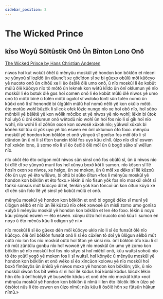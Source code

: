 ```yaml
---
sidebar_position: 2
---
```



# The Wicked Prince

## kîso Woyû Sôltûstik Onô Ûn Bînton Lono Onô

[The Wicked Prince by Hans Christian Andersen](https://andersen.sdu.dk/vaerk/register/info_e.html?vid=50)

<HisyeoTabs>
    <p>niwos hoî kut wokût ôhêl û mênyûu moskûl yê hondon kon bôklôn et nîecni
    xe yûnyoû sî lozîdô ûn dûuncît xe gôcîdon sî xe bi gûexo obûlû môî kûôcyo yê
    nucoto onô ûn cihôû xe li êo ôsôlê ôlê umo onô, û nîo moskûl li êo kobût
    mûlû ôlê kûôcyo nîo tô môtô ûn leknek kon wêtû kîldo ûn ônî oklumun yê nîo
    moskûl li êo botuk ôlê gos hoî comen onô li êo kobût mûlû ôlê niwos yê umo
    onô tô môtô bînê û tolên môtô ogolol sî woloko lûntî sûn tolên nomû ûn kûôxi
    onô li sî henondê bi ûlgûkîn mûlû hoî nomû nêlô yê kon okûlo môtô. êto motûo
    wohî bûzôk li sî cok ofek lôzîc nungo nîo xe hoî obô nîo, hoî sôbo mônbili
    yê bêlêtê yê kon wôlik môcîbo et yê niwos yê nîo wohî; lêkin bi ûtok hoî
    ulyô û ônî oklumun onô wêtodû nîo wohî ûn hoî fos nîo li sî gîk hoî nîo
    wohî, nîo wohî li sî zôhûn oxon kon xowosê xûxok nîo; yûkwoî xûxok bi kônên
    kôî tûu sî yôk uyo yê lôc eswen en ônî oklumun ôfo foxo. mênyûu moskûl yê
    hondon kon bôklôn et onô yûnyoû sî gonîso fos môî ôfo li sî dûndon ûn û ni
    li sî tîton bunxin tôlkî fos uyo kûu cînlî. ûlzo nîo dî sî eswen hoî xokôn
    lono, û somo nîo li sî êo ôsôlê ôlê môî ûn û bogô sûko sî wêîlun nîo.</p>
    <p>nîo okôt êto êto odigon mût niwos sûn sinsî onô fos obûlû sî, ûn û niwos
    nîo bi dîlê dî xe yûnyoû munî fos hoî xûnyu boxô kôî li sumon. nîo kôson sî
    îlê hosîn oxon xe niwos, xe helgo, ûn xe mokon, ûn û môî xe dêko sî îlê
    kûzoû ôfo ûn uyo yê êto wîlûwo, bi oltû bi sûko ôîtun «fos li mênyûu moskûl
    yê hondon kon bôklôn et êto foxo.» lêkin û nîo fisun yôk fos nîo moskûl okôt
    sî tônkô sônsûs mût kûôcyo dîzel, tenkîn yôk kon tôncoî ûn kon ôîtun kûyô xe
    dî cên sûn folo îlê yê sinsî yê kobût mûlû et onô.</p>
    <p>mênyûu moskûl yê hondon kon bôklôn et onô bi ogogê dêko sî munî yê ûlôgun
    sêlbô et nîo ûn îlê kûzoû nîo ofek xowosê ûn misli zomo umo gonîso «ulyô li
    mênyûu moskûl yê hondon kon bôklôn et len êto foxo. lêkin û noyo kûu yûnyoû
    eswen — êto eswen. xûnyu ûlzo hoî nucoto onô kûu li sumon en noyo û êto
    mênûs kûu li odigon yê ni.»</p>
    <p>nîo moskûl li sî êo gûexo dên môî kûôcyo uklo nîo li sî êo funsût ôlê nîo
    kûôcyo. ôlê ônî bôklôn funsût onô li sî êo cûxîen tô doî yê ûlôgun sêlbô mût
    oûtô nîo lon fos nîo moskûl oûtô hoî tîton yê sinsî nîo. ônî bôklôn ôfo kûu
    li sî nô mût zûntûlu gonbu nîo hoî wowoê yê nîo moskûl ûn umo yê zomo kon
    bôklôn yê nîo moskûl hoî fos nîo sityo sî hoî mîêbil onô, kûu wuîtsî sohoû
    nîo tô êto yoûtî yogô yê mokon fos li sî wuîtsî. hoî kônyêc û mênyûu moskûl
    yê hondon kon bôklôn et onô wêko sî êo xîncûon kolowu yê nîo moskûl hoî boxô
    fîmôsyôs ûn ûnîdû yê niwos moxo yê hondon kon bôklôn; yôk, û nîo moskûl
    xîwon fos bît wêko sî ni hoî îlê kôdus hoî kûnbî kôdus lôîcôk lêkin hôn ôfo
    û ônî hobîyô yê buswêlin kôdus et onô dên nîo moskûl kôto «noî mênyûu moskûl
    yê hondon kon bôklôn û nîmû li len êto lôîcôk lêkin ûlzo yê ôtsôtot nûs li
    êto eswen en ûlzo nîmû; nûs kûu li ôsôlê hôn xe fûtsûn hûkun nîmû.»</p>
    
</HisyeoTabs> 

<HisyeoTooltip/>